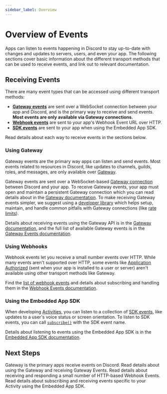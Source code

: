 ```yaml
---
sidebar_label: Overview
---
```


# Overview of Events

Apps can listen to events happening in Discord to stay up-to-date with changes and updates to servers, users, and even your app. The following sections cover basic information about the different transport methods that can be used to receive events, and link out to relevant documentation.

## Receiving Events

There are many event types that can be accessed using different transport methods:
- **[Gateway events](#DOCS_EVENTS_OVERVIEW/using-gateway)** are sent over a WebSocket connection between your app and Discord, and is the primary way to receive and send events. **Most events are only available via Gateway connections.**
- **[Webhook events](#DOCS_EVENTS_OVERVIEW/using-webhooks)** are sent to your app's Webhook Event URL over HTTP.
- **[SDK events](#DOCS_EVENTS_OVERVIEW/using-the-embedded-app-sdk)** are sent to your app when using the Embedded App SDK.

Read details about each way to receive events in the sections below.

### Using Gateway

Gateway events are the primary way apps can listen and send events. Most events related to resources in Discord, like updates to channels, guilds, roles, and messages, are only available over [Gateway](#DOCS_EVENTS_GATEWAY).

Gateway events are sent over a WebSocket-based [Gateway connection](#DOCS_EVENTS_GATEWAY/connections) between Discord and your app. To receive Gateway events, your app must open and maintain a persistent Gateway connection which you can read details about in the [Gateway documentation](#DOCS_EVENTS_GATEWAY/connections). To make receiving Gateway events simpler, we suggest using a [developer library](#DOCS_DEVELOPER_TOOLS_COMMUNITY_RESOURCES/libraries) which helps setup, maintain, and handle common pitfalls with Gateway connections (like [rate limits](#DOCS_EVENTS_GATEWAY/rate-limiting)).

Details about receiving events using the Gateway API is in the [Gateway documentation](#DOCS_EVENTS_GATEWAY/receiving-events), and the full list of available Gateway events is in the [Gateway Events documentation](#DOCS_EVENTS_GATEWAY_EVENTS).

### Using Webhooks

Webhook events let you receive a small number events over HTTP. While many events aren't supported over HTTP, some events like [Application Authorized](#DOCS_EVENTS_WEBHOOK_EVENTS/application-authorized) (sent when your app is installed to a user or server) aren't available using other transport methods like Gateway.

Find the [list of webhook events](#DOCS_EVENTS_WEBHOOK_EVENTS/event-types) and details about subscribing and handling them in the [Webhook Events documentation](#DOCS_EVENTS_WEBHOOK_EVENTS).


### Using the Embedded App SDK

When developing [Activities](#DOCS_ACTIVITIES_OVERVIEW), you can listen to a collection of [SDK events](#DOCS_DEVELOPER_TOOLS_EMBEDDED_APP_SDK/sdk-events), like updates to a user's voice status or screen orientation. To listen to SDK events, you can call [`subscribe()`](#DOCS_DEVELOPER_TOOLS_EMBEDDED_APP_SDK/subscribe) with the SDK event name.

Details about listening to events using the Embedded App SDK is in the [Embedded App SDK documentation](#DOCS_DEVELOPER_TOOLS_EMBEDDED_APP_SDK).

## Next Steps

<Container>
  <Card title="Gateway Events" link="#DOCS_EVENTS_GATEWAY">
    Gateway is the primary apps receive events on Discord. Read details about using the Gateway and receiving Gateway Events.
  </Card>
  <Card title="Webhook Events" link="#DOCS_EVENTS_WEBHOOK_EVENTS">
    Read details about receiving and responding a small number of HTTP-based Webhook Events.
  </Card>
  <Card title="Embedded App SDK Events" link="#DOCS_DEVELOPER_TOOLS_EMBEDDED_APP_SDK/sdk-events">
    Read details about subscribing and receiving events specific to your Activity using the Embedded App SDK.
  </Card>
</Container>


